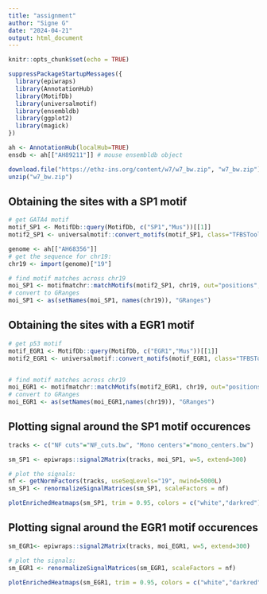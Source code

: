 ---
title: "assignment"
author: "Signe G"
date: "2024-04-21"
output: html_document
---

```{r setup, include=FALSE}
knitr::opts_chunk$set(echo = TRUE)
```


```{r}
suppressPackageStartupMessages({
  library(epiwraps)
  library(AnnotationHub)
  library(MotifDb)
  library(universalmotif)
  library(ensembldb)
  library(ggplot2)
  library(magick)
})

ah <- AnnotationHub(localHub=TRUE)
ensdb <- ah[["AH89211"]] # mouse ensembldb object
```

```{r, eval=FALSE}
download.file("https://ethz-ins.org/content/w7/w7_bw.zip", "w7_bw.zip")
unzip("w7_bw.zip")
```

## Obtaining the sites with a SP1 motif
```{r}
# get GATA4 motif
motif_SP1 <- MotifDb::query(MotifDb, c("SP1","Mus"))[[1]]
motif2_SP1 <- universalmotif::convert_motifs(motif_SP1, class="TFBSTools-PFMatrix")

genome <- ah[["AH68356"]]
# get the sequence for chr19:
chr19 <- import(genome)["19"]

# find motif matches across chr19
moi_SP1 <- motifmatchr::matchMotifs(motif2_SP1, chr19, out="positions", p.cutoff=1e-5)[[1]]
# convert to GRanges
moi_SP1 <- as(setNames(moi_SP1, names(chr19)), "GRanges")
```

## Obtaining the sites with a EGR1 motif
```{r}
# get p53 motif
motif_EGR1 <- MotifDb::query(MotifDb, c("EGR1","Mus"))[[1]]
motif2_EGR1 <- universalmotif::convert_motifs(motif_EGR1, class="TFBSTools-PFMatrix")


# find motif matches across chr19
moi_EGR1 <- motifmatchr::matchMotifs(motif2_EGR1, chr19, out="positions", p.cutoff=1e-5)[[1]]
# convert to GRanges
moi_EGR1 <- as(setNames(moi_EGR1,names(chr19)), "GRanges")
```

## Plotting signal around the SP1 motif occurences

```{r, fig.width=8, fig.height=4}

tracks <- c("NF cuts"="NF_cuts.bw", "Mono centers"="mono_centers.bw")

sm_SP1 <- epiwraps::signal2Matrix(tracks, moi_SP1, w=5, extend=300)

# plot the signals:
nf <- getNormFactors(tracks, useSeqLevels="19", nwind=5000L)
sm_SP1 <- renormalizeSignalMatrices(sm_SP1, scaleFactors = nf)

plotEnrichedHeatmaps(sm_SP1, trim = 0.95, colors = c("white","darkred"))
```


## Plotting signal around the EGR1 motif occurences

```{r, fig.width=8, fig.height=4}
sm_EGR1<- epiwraps::signal2Matrix(tracks, moi_EGR1, w=5, extend=300)

# plot the signals:
sm_EGR1 <- renormalizeSignalMatrices(sm_EGR1, scaleFactors = nf)

plotEnrichedHeatmaps(sm_EGR1, trim = 0.95, colors = c("white","darkred"))
```
